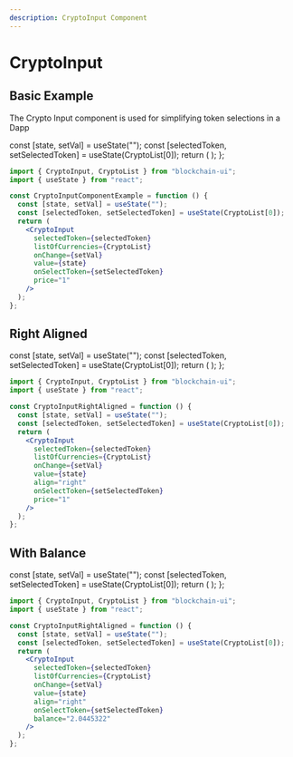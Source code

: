 ```yaml
---
description: CryptoInput Component
---
```



# CryptoInput

## Basic Example

The Crypto Input component is used for simplifying token selections in a Dapp

  const [state, setVal] = useState("");
  const [selectedToken, setSelectedToken] = useState(CryptoList[0]);
  return (
    <CryptoInput
      selectedToken={selectedToken}
      listOfCurrencies={CryptoList}
      onChange={setVal}
      value={state}
      onSelectToken={setSelectedToken}
      price="1"
    />
  );
};

<DisplayExample row justifyContent="center">
  <CryptoInputComponentExample />
</DisplayExample>


```jsx
import { CryptoInput, CryptoList } from "blockchain-ui";
import { useState } from "react";

const CryptoInputComponentExample = function () {
  const [state, setVal] = useState("");
  const [selectedToken, setSelectedToken] = useState(CryptoList[0]);
  return (
    <CryptoInput
      selectedToken={selectedToken}
      listOfCurrencies={CryptoList}
      onChange={setVal}
      value={state}
      onSelectToken={setSelectedToken}
      price="1"
    />
  );
};

```

## Right Aligned


  const [state, setVal] = useState("");
  const [selectedToken, setSelectedToken] = useState(CryptoList[0]);
  return (
    <CryptoInput
      selectedToken={selectedToken}
      listOfCurrencies={CryptoList}
      onChange={setVal}
      value={state}
      align="right"
      onSelectToken={setSelectedToken}
      price="1"
    />
  );
};

<DisplayExample row justifyContent="center">
  <CryptoInputRightAligned />
</DisplayExample>

```jsx
import { CryptoInput, CryptoList } from "blockchain-ui";
import { useState } from "react";

const CryptoInputRightAligned = function () {
  const [state, setVal] = useState("");
  const [selectedToken, setSelectedToken] = useState(CryptoList[0]);
  return (
    <CryptoInput
      selectedToken={selectedToken}
      listOfCurrencies={CryptoList}
      onChange={setVal}
      value={state}
      align="right"
      onSelectToken={setSelectedToken}
      price="1"
    />
  );
};

```


## With Balance


  const [state, setVal] = useState("");
  const [selectedToken, setSelectedToken] = useState(CryptoList[0]);
  return (
    <CryptoInput
      selectedToken={selectedToken}
      listOfCurrencies={CryptoList}
      onChange={setVal}
      value={state}
      align="right"
      onSelectToken={setSelectedToken}
      balance="2.0445322"
    />
  );
};

<DisplayExample row justifyContent="center">
  <CryptoWithBalance />
</DisplayExample>

```jsx
import { CryptoInput, CryptoList } from "blockchain-ui";
import { useState } from "react";

const CryptoInputRightAligned = function () {
  const [state, setVal] = useState("");
  const [selectedToken, setSelectedToken] = useState(CryptoList[0]);
  return (
    <CryptoInput
      selectedToken={selectedToken}
      listOfCurrencies={CryptoList}
      onChange={setVal}
      value={state}
      align="right"
      onSelectToken={setSelectedToken}
      balance="2.0445322"
    />
  );
};

```
